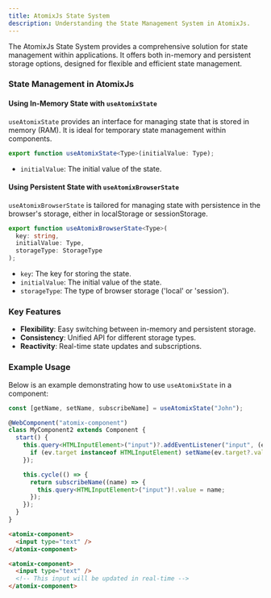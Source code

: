 ```yaml
---
title: AtomixJs State System
description: Understanding the State Management System in AtomixJs.
---
```


The AtomixJs State System provides a comprehensive solution for state management within applications. It offers both in-memory and persistent storage options, designed for flexible and efficient state management.

### State Management in AtomixJs

#### Using In-Memory State with `useAtomixState`

`useAtomixState` provides an interface for managing state that is stored in memory (RAM). It is ideal for temporary state management within components.

```typescript
export function useAtomixState<Type>(initialValue: Type);
```

- `initialValue`: The initial value of the state.

#### Using Persistent State with `useAtomixBrowserState`

`useAtomixBrowserState` is tailored for managing state with persistence in the browser's storage, either in localStorage or sessionStorage.

```typescript
export function useAtomixBrowserState<Type>(
  key: string,
  initialValue: Type,
  storageType: StorageType
);
```

- `key`: The key for storing the state.
- `initialValue`: The initial value of the state.
- `storageType`: The type of browser storage ('local' or 'session').

### Key Features

- **Flexibility**: Easy switching between in-memory and persistent storage.
- **Consistency**: Unified API for different storage types.
- **Reactivity**: Real-time state updates and subscriptions.

### Example Usage

Below is an example demonstrating how to use `useAtomixState` in a component:

```typescript
const [getName, setName, subscribeName] = useAtomixState("John");

@WebComponent("atomix-component")
class MyComponent2 extends Component {
  start() {
    this.query<HTMLInputElement>("input")?.addEventListener("input", (ev) => {
      if (ev.target instanceof HTMLInputElement) setName(ev.target?.value);
    });

    this.cycle(() => {
      return subscribeName((name) => {
        this.query<HTMLInputElement>("input")!.value = name;
      });
    });
  }
}
```

```html
<atomix-component>
  <input type="text" />
</atomix-component>

<atomix-component>
  <input type="text" />
  <!-- This input will be updated in real-time -->
</atomix-component>
```
